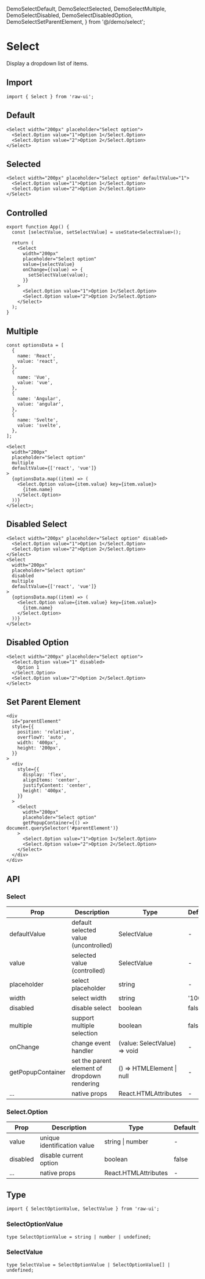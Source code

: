   DemoSelectDefault,
  DemoSelectSelected,
  DemoSelectMultiple,
  DemoSelectDisabled,
  DemoSelectDisabledOption,
  DemoSelectSetParentElement,
} from '@/demo/select';

# Select

Display a dropdown list of items.

## Import

```tsx
import { Select } from 'raw-ui';
```

## Default

<DemoSelectDefault />

```tsx
<Select width="200px" placeholder="Select option">
  <Select.Option value="1">Option 1</Select.Option>
  <Select.Option value="2">Option 2</Select.Option>
</Select>
```

## Selected

<DemoSelectSelected />

```tsx
<Select width="200px" placeholder="Select option" defaultValue="1">
  <Select.Option value="1">Option 1</Select.Option>
  <Select.Option value="2">Option 2</Select.Option>
</Select>
```

## Controlled

```tsx
export function App() {
  const [selectValue, setSelectValue] = useState<SelectValue>();

  return (
    <Select
      width="200px"
      placeholder="Select option"
      value={selectValue}
      onChange={(value) => {
        setSelectValue(value);
      }}
    >
      <Select.Option value="1">Option 1</Select.Option>
      <Select.Option value="2">Option 2</Select.Option>
    </Select>
  );
}
```

## Multiple

<DemoSelectMultiple />

```tsx
const optionsData = [
  {
    name: 'React',
    value: 'react',
  },
  {
    name: 'Vue',
    value: 'vue',
  },
  {
    name: 'Angular',
    value: 'angular',
  },
  {
    name: 'Svelte',
    value: 'svelte',
  },
];

<Select
  width="200px"
  placeholder="Select option"
  multiple
  defaultValue={['react', 'vue']}
>
  {optionsData.map((item) => (
    <Select.Option value={item.value} key={item.value}>
      {item.name}
    </Select.Option>
  ))}
</Select>;
```

## Disabled Select

<DemoSelectDisabled />

```tsx
<Select width="200px" placeholder="Select option" disabled>
  <Select.Option value="1">Option 1</Select.Option>
  <Select.Option value="2">Option 2</Select.Option>
</Select>
<Select
  width="200px"
  placeholder="Select option"
  disabled
  multiple
  defaultValue={['react', 'vue']}
>
  {optionsData.map((item) => (
    <Select.Option value={item.value} key={item.value}>
      {item.name}
    </Select.Option>
  ))}
</Select>
```

## Disabled Option

<DemoSelectDisabledOption />

```tsx
<Select width="200px" placeholder="Select option">
  <Select.Option value="1" disabled>
    Option 1
  </Select.Option>
  <Select.Option value="2">Option 2</Select.Option>
</Select>
```

## Set Parent Element

<DemoSelectSetParentElement />

```tsx
<div
  id="parentElement"
  style={{
    position: 'relative',
    overflowY: 'auto',
    width: '400px',
    height: '200px',
  }}
>
  <div
    style={{
      display: 'flex',
      alignItems: 'center',
      justifyContent: 'center',
      height: '400px',
    }}
  >
    <Select
      width="200px"
      placeholder="Select option"
      getPopupContainer={() => document.querySelector('#parentElement')}
    >
      <Select.Option value="1">Option 1</Select.Option>
      <Select.Option value="2">Option 2</Select.Option>
    </Select>
  </div>
</div>
```

## API

### Select

| Prop              | Description                                  | Type                         | Default |
| ----------------- | -------------------------------------------- | ---------------------------- | ------- |
| defaultValue      | default selected value (uncontrolled)        | SelectValue                  | -       |
| value             | selected value (controlled)                  | SelectValue                  | -       |
| placeholder       | select placeholder                           | string                       | -       |
| width             | select width                                 | string                       | '100%'  |
| disabled          | disable select                               | boolean                      | false   |
| multiple          | support multiple selection                   | boolean                      | false   |
| onChange          | change event handler                         | (value: SelectValue) => void | -       |
| getPopupContainer | set the parent element of dropdown rendering | () => HTMLElement \| null    | -       |
| ...               | native props                                 | React.HTMLAttributes         | -       |

### Select.Option

| Prop     | Description                 | Type                 | Default |
| -------- | --------------------------- | -------------------- | ------- |
| value    | unique identification value | string \| number     | -       |
| disabled | disable current option      | boolean              | false   |
| ...      | native props                | React.HTMLAttributes | -       |

## Type

```tsx
import { SelectOptionValue, SelectValue } from 'raw-ui';
```

### SelectOptionValue

```tsx
type SelectOptionValue = string | number | undefined;
```

### SelectValue

```tsx
type SelectValue = SelectOptionValue | SelectOptionValue[] | undefined;
```
